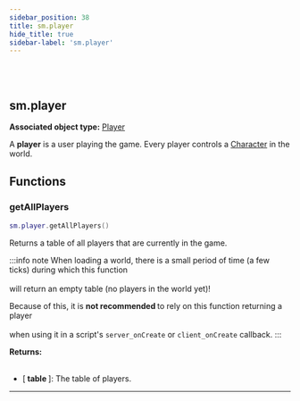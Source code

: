 ```yaml
---
sidebar_position: 38
title: sm.player
hide_title: true
sidebar-label: 'sm.player'
---
```


<br></br>

## sm.player

**Associated object type:** [Player](/docs/lua/game_script_env/userdata/Player)

A <strong>player</strong> is a user playing the game. Every player controls a [Character](/docs/lua/game_script_env/userdata/Character) in the world.

## Functions

### getAllPlayers

```lua
sm.player.getAllPlayers()
```

Returns a table of all players that are currently in the game.

:::info note
When loading a world, there is a small period of time (a few ticks) during which this function <br></br>
will return an empty table (no players in the world yet)!

Because of this, it is <strong> not recommended </strong> to rely on this function returning a player <br></br>
when using it in a script's <code>server_onCreate</code> or <code>client_onCreate</code> callback.
:::

<strong>Returns:</strong> <br></br>

- [<strong> table </strong>]: The table of players.

---
